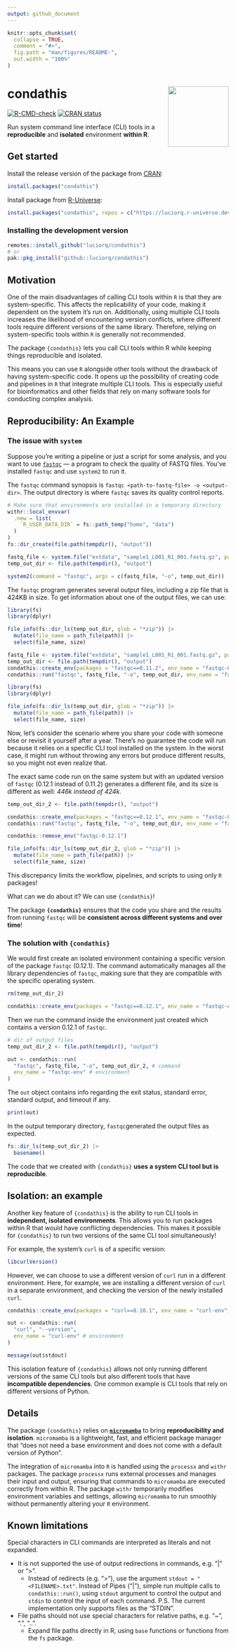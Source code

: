 ```yaml
---
output: github_document
---
```


<!-- README.md is generated from README.Rmd. Please edit that file -->

```r
knitr::opts_chunk$set(
  collapse = TRUE,
  comment = "#>",
  fig.path = "man/figures/README-",
  out.width = "100%"
)
```

# condathis <img src="man/figures/logo.png" align="right" height="138" alt="" />

<!-- badges: start -->
[![R-CMD-check](https://github.com/luciorq/condathis/actions/workflows/R-CMD-check.yaml/badge.svg)](https://github.com/luciorq/condathis/actions/workflows/R-CMD-check.yaml)
[![CRAN status](https://www.r-pkg.org/badges/version/condathis)](https://CRAN.R-project.org/package=condathis)
<!-- badges: end -->

Run system command line interface (CLI) tools in a **reproducible** and **isolated** environment **within R**.

## Get started

Install the release version of the package from [CRAN](https://cran.r-project.org/package=condathis):

```r
install.packages("condathis")
```

Install package from [R-Universe](https://luciorq.r-universe.dev/condathis):

```r
install.packages("condathis", repos = c("https://luciorq.r-universe.dev", getOption("repos")))
```

### Installing the development version

```r
remotes::install_github("luciorq/condathis")
# or
pak::pkg_install("github::luciorq/condathis")
```

## Motivation

One of the main disadvantages of calling CLI tools within `R` is that they are system-specific. This affects the replicability of your code, making it dependent on the system it’s run on. Additionally, using multiple CLI tools increases the likelihood of encountering version conflicts, where different tools require different versions of the same library. Therefore, relying on system-specific tools within `R` is generally not recommended.

The package `{condathis}` lets you call CLI tools within R while keeping things reproducible and isolated.

This means you can use `R` alongside other tools without the drawback of having system-specific code. It opens up the possibility of creating code and pipelines in `R` that integrate multiple CLI tools. This is especially useful for bioinformatics and other fields that rely on many software tools for conducting complex analysis.

## Reproducibility: An Example

### The issue with `system`

Suppose you're writing a pipeline or just a script for some analysis, and you want to use [`fastqc`](https://www.bioinformatics.babraham.ac.uk/projects/fastqc/) — a program to check the quality of FASTQ files. You've installed `fastqc` and use `system2` to run it.

The `fastqc` command synopsis is `fastqc <path-to-fastq-file> -o <output-dir>`. The output directory is where `fastqc` saves its quality control reports.

```r
# Make sure that environments are installed in a temporary directory
withr::local_envvar(
  .new = list(
    `R_USER_DATA_DIR` = fs::path_temp("home", "data")
  )
)
fs::dir_create(file.path(tempdir(), "output"))
```

```r
fastq_file <- system.file("extdata", "sample1_L001_R1_001.fastq.gz", package = "condathis")
temp_out_dir <- file.path(tempdir(), "output")

system2(command = "fastqc", args = c(fastq_file, "-o", temp_out_dir))
```


The `fastqc` program generates several output files, including a zip file that is 424KB in size. To get information about one of the output files, we can use:

```r
library(fs)
library(dplyr)

file_info(fs::dir_ls(temp_out_dir, glob = "*zip")) |>
  mutate(file_name = path_file(path)) |>
  select(file_name, size)
```


```r
fastq_file <- system.file("extdata", "sample1_L001_R1_001.fastq.gz", package = "condathis")
temp_out_dir <- file.path(tempdir(), "output")
condathis::create_env(packages = "fastqc==0.11.2", env_name = "fastqc-0.11.2")
condathis::run("fastqc", fastq_file, "-o", temp_out_dir, env_name = "fastqc-0.11.2")

library(fs)
library(dplyr)

file_info(fs::dir_ls(temp_out_dir, glob = "*zip")) |>
  mutate(file_name = path_file(path)) |>
  select(file_name, size)
```

Now, let's consider the scenario where you share your code with someone else or revisit it yourself after a year. There's no guarantee the code will run because it relies on a specific CLI tool installed on the system. In the worst case, it might run without throwing any errors but produce different results, so you might not even realize that.

The exact same code run on the same system but with an updated version of `fastqc` (0.12.1 instead of 0.11.2) generates a different file, and its size is different as well: *446k instead of 424k*.

```r
temp_out_dir_2 <- file.path(tempdir(), "output")

condathis::create_env(packages = "fastqc==0.12.1", env_name = "fastqc-0.12.1")
condathis::run("fastqc", fastq_file, "-o", temp_out_dir, env_name = "fastqc-0.12.1")

condathis::remove_env("fastqc-0.12.1")

file_info(fs::dir_ls(temp_out_dir_2, glob = "*zip")) |>
  mutate(file_name = path_file(path)) |>
  select(file_name, size)
```

This discrepancy limits the workflow, pipelines, and scripts to using only `R` packages!

What can we do about it? We can use `{condathis}`!

The package **`{condathis}`** ensures that the code you share and the results from running `fastqc` will be **consistent across different systems and over time**!

### The solution with `{condathis}`

We would first create an isolated environment containing a specific version of the package `fastqc` (0.12.1). The command automatically manages all the library dependencies of `fastqc`, making sure that they are compatible with the specific operating system.

```r
rm(temp_out_dir_2)
```

```r
condathis::create_env(packages = "fastqc==0.12.1", env_name = "fastqc-env", verbose = "output")
```

Then we run the command inside the environment just created which contains a version 0.12.1 of `fastqc`.

```r
# dir of output files
temp_out_dir_2 <- file.path(tempdir(), "output")

out <- condathis::run(
  "fastqc", fastq_file, "-o", temp_out_dir_2, # command
  env_name = "fastqc-env" # environment
)
```

The `out` object contains info regarding the exit status, standard error, standard output, and timeout if any.

```r
print(out)
```

In the output temporary directory, `fastqc`generated the output files as expected.

```r
fs::dir_ls(temp_out_dir_2) |>
  basename()
```

The code that we created with `{condathis}` **uses a system CLI tool but is reproducible**.

## Isolation: an example

Another key feature of `{condathis}` is the ability to run CLI tools in **independent, isolated environments**. This allows you to run packages within R that would have conflicting dependencies. This makes it possible for `{condathis}` to run two versions of the same CLI tool simultaneously!

For example, the system's `curl` is of a specific version:

```r
libcurlVersion()
```

However, we can choose to use a different version of `curl` run in a different environment. Here, for example, we are installing a different version of `curl` in a separate environment, and checking the version of the newly installed `curl`.

```r
condathis::create_env(packages = "curl==8.10.1", env_name = "curl-env", verbose = "output")

out <- condathis::run(
  "curl", "--version",
  env_name = "curl-env" # environment
)

message(out$stdout)
```

This isolation feature of `{condathis}` allows not only running different versions of the same CLI tools but also different tools that have **incompatible dependencies**. One common example is CLI tools that rely on different versions of Python.

## Details

The package `{condathis}` relies on [**`micromamba`**](https://mamba.readthedocs.io/en/latest/user_guide/micromamba.html) to bring **reproducibility and isolation**. `micromamba` is a lightweight, fast, and efficient package manager that "does not need a base environment and does not come with a default version of Python".

The integration of `micromamba` into `R` is handled using the `processx` and `withr` packages. The package `processx` runs external processes and manages their input and output, ensuring that commands to `micromamba` are executed correctly from within R. The package `withr` temporarily modifies environment variables and settings, allowing `micromamba` to run smoothly without permanently altering your `R` environment.

## Known limitations

Special characters in CLI commands are interpreted as literals and not expanded.

- It is not supported the use of output redirections in commands, e.g. "|" or ">".
  - Instead of redirects (e.g. ">"), use the argument `stdout = "<FILENAME>.txt"`.
    Instead of Pipes ("|"), simple run multiple calls to `condathis::run()`,
    using `stdout` argument to control the output and `stdin` to control the input of each command.
    P.S. The current implementation only supports files as the "STDIN".
- File paths should not use special characters for relative paths, e.g. "~", ".", "..".
  - Expand file paths directly in R, using `base` functions
    or functions from the `fs` package.
